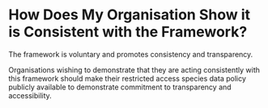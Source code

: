 # How Does My Organisation Show it is Consistent with the Framework? {.unnumbered}

The framework is voluntary and promotes consistency and transparency.

Organisations wishing to demonstrate that they are acting consistently with this framework should make their restricted access species data policy publicly available to demonstrate commitment to transparency and accessibility.
